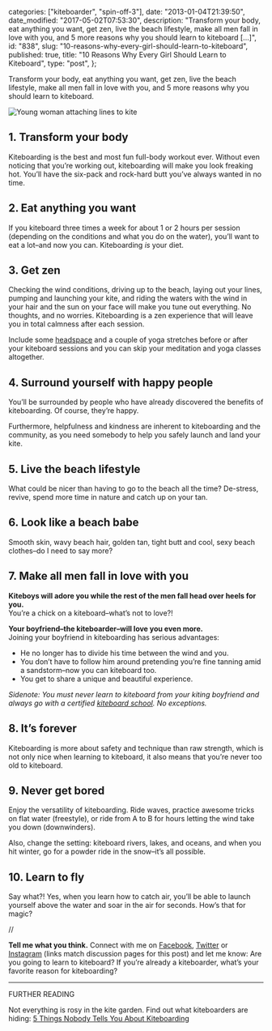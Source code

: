 
  categories: ["kiteboarder", "spin-off-3"],
  date: "2013-01-04T21:39:50",
  date_modified: "2017-05-02T07:53:30",
  description:
    "Transform your body, eat anything you want, get zen, live the beach lifestyle, make all men fall in love with you, and 5 more reasons why you should learn to kiteboard […]",
  id: "838",
  slug: "10-reasons-why-every-girl-should-learn-to-kiteboard",
  published: true,
  title: "10 Reasons Why Every Girl Should Learn to Kiteboard",
  type: "post",
};


Transform your body, eat anything you want, get zen, live the beach lifestyle, make all men fall in love with you, and 5 more reasons why you should learn to kiteboard.

![Young woman attaching lines to kite](/pages/tsop/posts/10-reasons-why-every-girl-should-learn-to-kiteboard/kiteboard-attaching-lines.jpg)

## 1. Transform your body

Kiteboarding is the best and most fun full-body workout ever. Without even noticing that you’re working out, kiteboarding will make you look freaking hot. You’ll have the six-pack and rock-hard butt you’ve always wanted in no time.

## 2. Eat anything you want

If you kiteboard three times a week for about 1 or 2 hours per session (depending on the conditions and what you do on the water), you’ll want to eat a lot–and now you can. Kiteboarding _is_ your diet.

## 3. Get zen

Checking the wind conditions, driving up to the beach, laying out your lines, pumping and launching your kite, and riding the waters with the wind in your hair and the sun on your face will make you tune out everything. No thoughts, and no worries. Kiteboarding is a zen experience that will leave you in total calmness after each session.

Include some [headspace](https://www.headspace.com/) and a couple of yoga stretches before or after your kiteboard sessions and you can skip your meditation and yoga classes altogether.

## 4. Surround yourself with happy people

You’ll be surrounded by people who have already discovered the benefits of kiteboarding. Of course, they’re happy.

Furthermore, helpfulness and kindness are inherent to kiteboarding and the community, as you need somebody to help you safely launch and land your kite.

## 5. Live the beach lifestyle

What could be nicer than having to go to the beach all the time? De-stress, revive, spend more time in nature and catch up on your tan.

## 6. Look like a beach babe

Smooth skin, wavy beach hair, golden tan, tight butt and cool, sexy beach clothes–do I need to say more?

## 7. Make all men fall in love with you

**Kiteboys will adore you while the rest of the men fall head over heels for you.**\
You’re a chick on a kiteboard–what’s not to love?!

**Your boyfriend–the kiteboarder–will love you even more.**\
Joining your boyfriend in kiteboarding has serious advantages:

- He no longer has to divide his time between the wind and you.
- You don’t have to follow him around pretending you’re fine tanning amid a sandstorm–now you can kiteboard too.
- You get to share a unique and beautiful experience.

_Sidenote: You must never learn to kiteboard from your kiting boyfriend and always go with a certified [kiteboard school](/tsop/posts/find-best-kiteboard-school). No exceptions._

## 8. It’s forever

Kiteboarding is more about safety and technique than raw strength, which is not only nice when learning to kiteboard, it also means that you’re never too old to kiteboard.

## 9. Never get bored

Enjoy the versatility of kiteboarding. Ride waves, practice awesome tricks on flat water (freestyle), or ride from A to B for hours letting the wind take you down (downwinders).

Also, change the setting: kiteboard rivers, lakes, and oceans, and when you hit winter, go for a powder ride in the snow–it’s all possible.

## 10. Learn to fly

Say what?! Yes, when you learn how to catch air, you’ll be able to launch yourself above the water and soar in the air for seconds. How’s that for magic?

//

**Tell me what you think.** Connect with me on [Facebook](https://www.facebook.com/thespinoffproject/photos/a.496290203736203.116470.443190319046192/814826485215905/), [Twitter](https://twitter.com/mirhamasala/status/512563805159948288) or [Instagram](http://instagram.com/p/uDtXPLEyBm/) (links match discussion pages for this post) and let me know: Are you going to learn to kiteboard? If you’re already a kiteboarder, what’s your favorite reason for kiteboarding?

---

FURTHER READING

Not everything is rosy in the kite garden. Find out what kiteboarders are hiding: [5 Things Nobody Tells You About Kiteboarding](/tsop/posts/5-things-nobody-tells-you-about-kiteboarding/)
